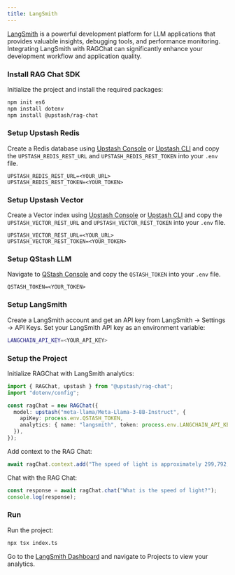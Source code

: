 ```yaml
---
title: LangSmith
---
```


[LangSmith](https://www.langchain.com/langsmith) is a powerful development platform for LLM applications that provides valuable insights, debugging tools, and performance monitoring. Integrating LangSmith with RAGChat can significantly enhance your development workflow and application quality.

### Install RAG Chat SDK

Initialize the project and install the required packages:

```bash
npm init es6
npm install dotenv
npm install @upstash/rag-chat
```

### Setup Upstash Redis

Create a Redis database using [Upstash Console](https://console.upstash.com) or [Upstash CLI](https://github.com/upstash/cli) and copy the `UPSTASH_REDIS_REST_URL` and `UPSTASH_REDIS_REST_TOKEN` into your `.env` file.

```shell .env
UPSTASH_REDIS_REST_URL=<YOUR_URL>
UPSTASH_REDIS_REST_TOKEN=<YOUR_TOKEN>
```

### Setup Upstash Vector

Create a Vector index using [Upstash Console](https://console.upstash.com) or [Upstash CLI](https://github.com/upstash/cli) and copy the `UPSTASH_VECTOR_REST_URL` and `UPSTASH_VECTOR_REST_TOKEN` into your `.env` file.

```shell .env
UPSTASH_VECTOR_REST_URL=<YOUR_URL>
UPSTASH_VECTOR_REST_TOKEN=<YOUR_TOKEN>
```

### Setup QStash LLM

Navigate to [QStash Console](https://console.upstash.com/qstash) and copy the `QSTASH_TOKEN` into your `.env` file.

```shell .env
QSTASH_TOKEN=<YOUR_TOKEN>
```

### Setup LangSmith

Create a LangSmith account and get an API key from LangSmith -> Settings -> API Keys. Set your LangSmith API key as an environment variable:

```bash .env
LANGCHAIN_API_KEY=<YOUR_API_KEY>
```

### Setup the Project

Initialize RAGChat with LangSmith analytics:

```typescript index.ts
import { RAGChat, upstash } from "@upstash/rag-chat";
import "dotenv/config";

const ragChat = new RAGChat({
  model: upstash("meta-llama/Meta-Llama-3-8B-Instruct", {
    apiKey: process.env.QSTASH_TOKEN,
    analytics: { name: "langsmith", token: process.env.LANGCHAIN_API_KEY! },
  }),
});
```

Add context to the RAG Chat:

```typescript index.ts
await ragChat.context.add("The speed of light is approximately 299,792,458 meters per second.");
```

Chat with the RAG Chat:

```typescript index.ts
const response = await ragChat.chat("What is the speed of light?");
console.log(response);
```

### Run

Run the project:

```bash
npx tsx index.ts
```

Go to the [LangSmith Dashboard](https://smith.langchain.com/) and navigate to Projects to view your analytics.
